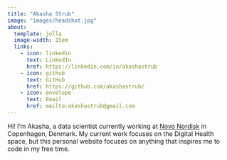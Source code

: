 ```yaml
---
title: "Akasha Strub"
image: "images/headshot.jpg"
about:
  template: jolla
  image-width: 15em
  links:
    - icon: linkedin
      text: LinkedIn
      href: https://linkedin.com/in/akashastrub
    - icon: github
      text: GitHub
      href: https://github.com/akashastrub/
    - icon: envelope
      text: Email
      href: mailto:akashastrub@gmail.com
---
```


Hi! I'm Akasha, a data scientist currently working at [Novo Nordisk](https://www.novonordisk.com/) in Copenhagen, Denmark. My current work focuses on the Digital Health space, but this personal website focuses on anything that inspires me to code in my free time.